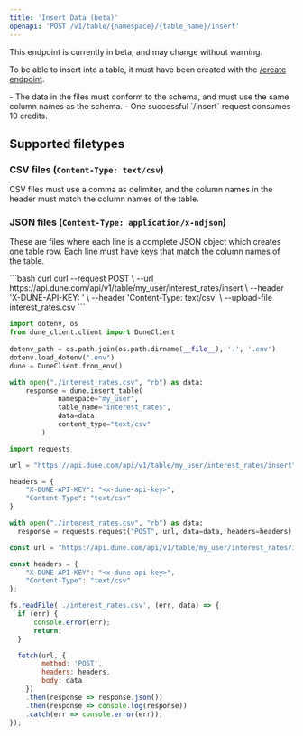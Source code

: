 ```yaml
---
title: 'Insert Data (beta)'
openapi: 'POST /v1/table/{namespace}/{table_name}/insert'
---
```


<Warning>
This endpoint is currently in beta, and may change without warning.
</Warning>

To be able to insert into a table, it must have been created with the [/create endpoint](./create).

<Note>
- The data in the files must conform to the schema, and must use the same column names as the schema.
- One successful `/insert` request consumes 10 credits.
</Note>

## Supported filetypes
### CSV files (`Content-Type: text/csv`)
CSV files must use a comma as delimiter, and the column names in the header must match the column names of the table.

### JSON files (`Content-Type: application/x-ndjson`)
These are files where each line is a complete JSON object which creates one table row.
Each line must have keys that match the column names of the table.

<RequestExample>
```bash curl
curl --request POST \
  --url https://api.dune.com/api/v1/table/my_user/interest_rates/insert \
  --header 'X-DUNE-API-KEY: <x-dune-api-key>' \
  --header 'Content-Type: text/csv' \
  --upload-file interest_rates.csv
```

```python Python SDK
import dotenv, os
from dune_client.client import DuneClient
 
dotenv_path = os.path.join(os.path.dirname(__file__), '.', '.env')
dotenv.load_dotenv(".env")
dune = DuneClient.from_env()

with open("./interest_rates.csv", "rb") as data:
    response = dune.insert_table(
            namespace="my_user",
            table_name="interest_rates",
            data=data,
            content_type="text/csv"
        )
```

```python Python
import requests

url = "https://api.dune.com/api/v1/table/my_user/interest_rates/insert"

headers = {
    "X-DUNE-API-KEY": "<x-dune-api-key>",
    "Content-Type": "text/csv"
}

with open("./interest_rates.csv", "rb") as data:
  response = requests.request("POST", url, data=data, headers=headers)
```


```javascript Javascript
const url = "https://api.dune.com/api/v1/table/my_user/interest_rates/insert";

const headers = {
    "X-DUNE-API-KEY": "<x-dune-api-key>",
    "Content-Type": "text/csv"
};

fs.readFile('./interest_rates.csv', (err, data) => {
  if (err) {
      console.error(err);
      return;
  }

  fetch(url, {
        method: 'POST',
        headers: headers,
        body: data
    })  
    .then(response => response.json())
    .then(response => console.log(response))
    .catch(err => console.error(err));
});
```
</RequestExample>
